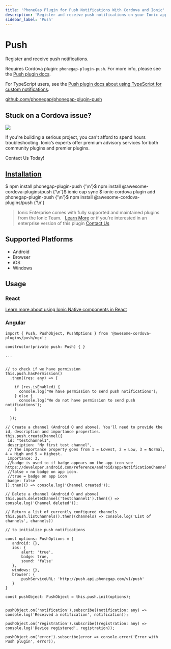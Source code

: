 ```yaml
---
title: 'PhoneGap Plugin for Push Notifications With Cordova and Ionic'
description: 'Register and receive push notifications on your Ionic apps using the Cordova plugin: phonegap-plugin-push. Read for how to install on supported platforms.'
sidebar_label: 'Push'
---
```



# Push

Register and receive push notifications.

Requires Cordova plugin: `phonegap-plugin-push`. For more info, please see the [Push plugin docs](https://github.com/phonegap/phonegap-plugin-push).

For TypeScript users, see the [Push plugin docs about using TypeScript for custom notifications](https://github.com/phonegap/phonegap-plugin-push/blob/master/docs/TYPESCRIPT.md).

<p>
  <a href="https://github.com/phonegap/phonegap-plugin-push" target="_blank" rel="noopener" className="git-link">github.com/phonegap/phonegap-plugin-push</a>
</p>

<h2>Stuck on a Cordova issue?</h2>
<DocsCard
  className="cordova-ee-card"
  header="Don't waste precious time on plugin issues."
  href="https://ionicframework.com/sales?product_of_interest=Ionic%20Native"
>
  <div>
    <img src="/docs/icons/native-cordova-bot.png" className="cordova-ee-img" />
    <p>If you're building a serious project, you can't afford to spend hours troubleshooting. Ionic’s experts offer premium advisory services for both community plugins and premier plugins.</p>
    <DocsButton className="native-ee-detail">Contact Us Today!</DocsButton>
  </div>
</DocsCard>

<h2 id="installation">
  <a href="#installation">Installation</a>
</h2>
<Tabs
  groupId="runtime"
  defaultValue="Capacitor"
  values={[
    { value: 'Capacitor', label: 'Capacitor' },
    { value: 'Cordova', label: 'Cordova' },
    { value: 'Enterprise', label: 'Enterprise' },
  ]}
>
  <TabItem value="Capacitor">
    <CodeBlock className="language-shell">
      $ npm install phonegap-plugin-push {'\n'}$ npm install @awesome-cordova-plugins/push {'\n'}$ ionic cap sync
    </CodeBlock>
  </TabItem>
  <TabItem value="Cordova">
    <CodeBlock className="language-shell">
      $ ionic cordova plugin add phonegap-plugin-push {'\n'}$ npm install @awesome-cordova-plugins/push {'\n'}
    </CodeBlock>
  </TabItem>
  <TabItem value="Enterprise">
    <blockquote>
      Ionic Enterprise comes with fully supported and maintained plugins from the Ionic Team. &nbsp;
      <a className="btn" href="https://ionic.io/docs/premier-plugins">Learn More</a> or if you're interested in an enterprise version of this plugin <a className="btn" href="https://ionicframework.com/sales?product_of_interest=Ionic%20Enterprise%20Engine">Contact Us</a>
    </blockquote>
  </TabItem>
</Tabs>

## Supported Platforms

- Android
- Browser
- iOS
- Windows

## Usage

### React

[Learn more about using Ionic Native components in React](../native-community.mdx#react)

### Angular

```tsx
import { Push, PushObject, PushOptions } from '@awesome-cordova-plugins/push/ngx';

constructor(private push: Push) { }

...


// to check if we have permission
this.push.hasPermission()
  .then((res: any) => {

    if (res.isEnabled) {
      console.log('We have permission to send push notifications');
    } else {
      console.log('We do not have permission to send push notifications');
    }

  });

// Create a channel (Android O and above). You'll need to provide the id, description and importance properties.
this.push.createChannel({
 id: "testchannel1",
 description: "My first test channel",
 // The importance property goes from 1 = Lowest, 2 = Low, 3 = Normal, 4 = High and 5 = Highest.
 importance: 3,
 //badge is used to if badge appears on the app icon see https://developer.android.com/reference/android/app/NotificationChannel.html#setShowBadge(boolean).
 //false = no badge on app icon.
 //true = badge on app icon
 badge: false
}).then(() => console.log('Channel created'));

// Delete a channel (Android O and above)
this.push.deleteChannel('testchannel1').then(() => console.log('Channel deleted'));

// Return a list of currently configured channels
this.push.listChannels().then((channels) => console.log('List of channels', channels))

// to initialize push notifications

const options: PushOptions = {
   android: {},
   ios: {
       alert: 'true',
       badge: true,
       sound: 'false'
   },
   windows: {},
   browser: {
       pushServiceURL: 'http://push.api.phonegap.com/v1/push'
   }
}

const pushObject: PushObject = this.push.init(options);


pushObject.on('notification').subscribe((notification: any) => console.log('Received a notification', notification));

pushObject.on('registration').subscribe((registration: any) => console.log('Device registered', registration));

pushObject.on('error').subscribe(error => console.error('Error with Push plugin', error));


```
